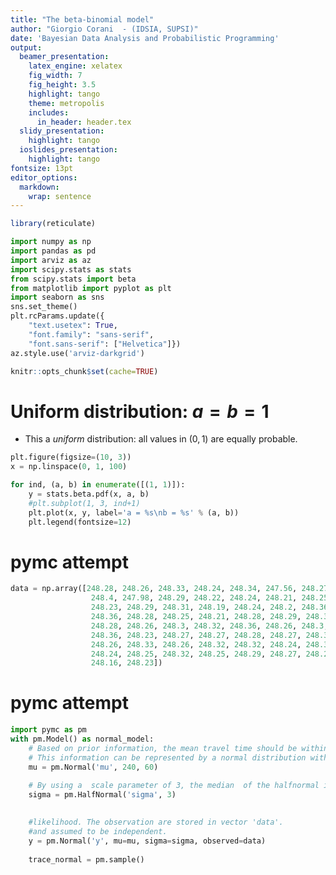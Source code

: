 ```yaml
---
title: "The beta-binomial model"
author: "Giorgio Corani  - (IDSIA, SUPSI)"
date: 'Bayesian Data Analysis and Probabilistic Programming'
output:
  beamer_presentation:
    latex_engine: xelatex
    fig_width: 7
    fig_height: 3.5
    highlight: tango
    theme: metropolis
    includes:
      in_header: header.tex
  slidy_presentation:
    highlight: tango
  ioslides_presentation:
    highlight: tango
fontsize: 13pt
editor_options: 
  markdown: 
    wrap: sentence
---
```


```r
library(reticulate)
```

```python
import numpy as np
import pandas as pd
import arviz as az
import scipy.stats as stats
from scipy.stats import beta 
from matplotlib import pyplot as plt
import seaborn as sns
sns.set_theme()
plt.rcParams.update({
    "text.usetex": True,
    "font.family": "sans-serif",
    "font.sans-serif": ["Helvetica"]})
az.style.use('arviz-darkgrid')
```


```r
knitr::opts_chunk$set(cache=TRUE)
```



# Uniform distribution: $a = b = 1$

*   This a *uniform* distribution: all values in $(0,1)$ are equally probable.

```python
plt.figure(figsize=(10, 3))
x = np.linspace(0, 1, 100)

for ind, (a, b) in enumerate([(1, 1)]):
    y = stats.beta.pdf(x, a, b)
    #plt.subplot(1, 3, ind+1)
    plt.plot(x, y, label='a = %s\nb = %s' % (a, b))
    plt.legend(fontsize=12)
```

# pymc attempt
```python
data = np.array([248.28, 248.26, 248.33, 248.24, 248.34, 247.56, 248.27, 248.16,
                  248.4, 247.98, 248.29, 248.22, 248.24, 248.21, 248.25, 248.3,
                  248.23, 248.29, 248.31, 248.19, 248.24, 248.2, 248.36, 248.32,
                  248.36, 248.28, 248.25, 248.21, 248.28, 248.29, 248.37, 248.25,
                  248.28, 248.26, 248.3, 248.32, 248.36, 248.26, 248.3, 248.22,
                  248.36, 248.23, 248.27, 248.27, 248.28, 248.27, 248.31, 248.27,
                  248.26, 248.33, 248.26, 248.32, 248.32, 248.24, 248.39, 248.28,
                  248.24, 248.25, 248.32, 248.25, 248.29, 248.27, 248.28, 248.29,
                  248.16, 248.23])

```
# pymc attempt
```python
import pymc as pm
with pm.Model() as normal_model:
    # Based on prior information, the mean travel time should be within  (120,  360).
    # This information can be represented by a normal distribution with mu = 240, sigma = 60.
    mu = pm.Normal('mu', 240, 60)
    
    # By using a  scale parameter of 3, the median  of the halfnormal is close to 2., 
    sigma = pm.HalfNormal('sigma', 3)

    
    #likelihood. The observation are stored in vector 'data'.
    #and assumed to be independent.
    y = pm.Normal('y', mu=mu, sigma=sigma, observed=data)
    
    trace_normal = pm.sample()
```

